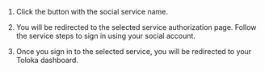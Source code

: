 1. Click the button with the social service name.

1. You will be redirected to the selected service authorization page. Follow the service steps to sign in using your social account.

1. Once you sign in to the selected service, you will be redirected to your Toloka dashboard.